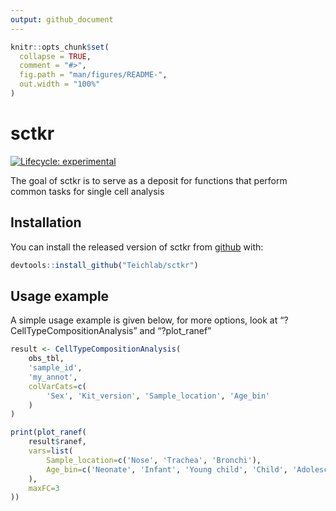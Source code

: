 ```yaml
---
output: github_document
---
```


<!-- README.md is generated from README.Rmd. Please edit that file -->

```r
knitr::opts_chunk$set(
  collapse = TRUE,
  comment = "#>",
  fig.path = "man/figures/README-",
  out.width = "100%"
)
```
# sctkr

<!-- badges: start -->
[![Lifecycle: experimental](https://img.shields.io/badge/lifecycle-experimental-orange.svg)](https://www.tidyverse.org/lifecycle/#experimental)
<!-- [![CRAN status](https://www.r-pkg.org/badges/version/sctkr)](https://CRAN.R-project.org/package=sctkr) -->
<!-- badges: end -->

The goal of sctkr is to serve as a deposit for functions that perform common tasks for single cell analysis

## Installation

You can install the released version of sctkr from [github](https://github.com/Teichlab/sctkr) with:

``` r
devtools::install_github("Teichlab/sctkr")
```

## Usage example

A simple usage example is given below, for more options, look at "?CellTypeCompositionAnalysis" and "?plot_ranef"

``` r
result <- CellTypeCompositionAnalysis(
    obs_tbl,
    'sample_id',
    'my_annot',
    colVarCats=c(
        'Sex', 'Kit_version', 'Sample_location', 'Age_bin'
    )
)

print(plot_ranef(
    result$ranef,
    vars=list(
        Sample_location=c('Nose', 'Trachea', 'Bronchi'),
        Age_bin=c('Neonate', 'Infant', 'Young child', 'Child', 'Adolescent', 'Adult', 'Eldly')
    ),
    maxFC=3
))
```

<!--
## Example

This is a basic example which shows you how to solve a common problem:

```r
library(sctkr)
## basic example code
```

What is special about using `README.Rmd` instead of just `README.md`? You can include R chunks like so:

```r
summary(cars)
```

You'll still need to render `README.Rmd` regularly, to keep `README.md` up-to-date.

You can also embed plots, for example:

```r
plot(pressure)
```

In that case, don't forget to commit and push the resulting figure files, so they display on GitHub!
-->
